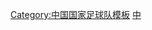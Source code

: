 {{National squad
 | name      = 1992年亚洲杯足球赛中国参赛名单
 | bg        = #EE1C25
 | fg        = yellow
 | bordercolor = yellow
 | country   = CHN
 | team link = 中国国家足球队
 | title     = 中国队参赛名单
 | flag      = the People's Republic of China
 | comp link = 亚洲杯足球赛
 | comp      = 1992年亚洲杯足球赛 （季军）
 | p1        = [[傅玉斌]]
 | p2        = [[冯志刚 (足球运动员)|冯志刚]]
 | p3        = [[董礼强]]
 | p4        = [[范志毅]]
 | p5        = [[徐弘]]
 | p6        = [[黎兵]]
 | p7        = [[吴群立]]
 | p8        = [[高洪波 (足球运动员)|高洪波]]
 | p9        = [[郝海东]]
 | p10       = [[蔡晟]]
 | p11       = [[李晓]]
 | p12       = [[谢育新]]
 | p13       = [[李明 (1971年)|李明]]
 | p14       = [[高仲勋]]
 | p15       = [[赵琳 (足球运动员)|赵琳]]
 | p16       = [[賈秀全|贾秀全]]
 | p17       = [[彭伟国]]
 | p18       = [[成耀东]]
 | p19       = [[朱波]] <small>([[隊長 (足球)|c]])</small>
 | p20       = [[区楚良]]
 | coach     = [[克劳斯·施拉普纳]]
}}<noinclude>
[[Category:中国国家足球队模板]]
[[Category:中国国家足球队运动员|中]]
</noinclude>